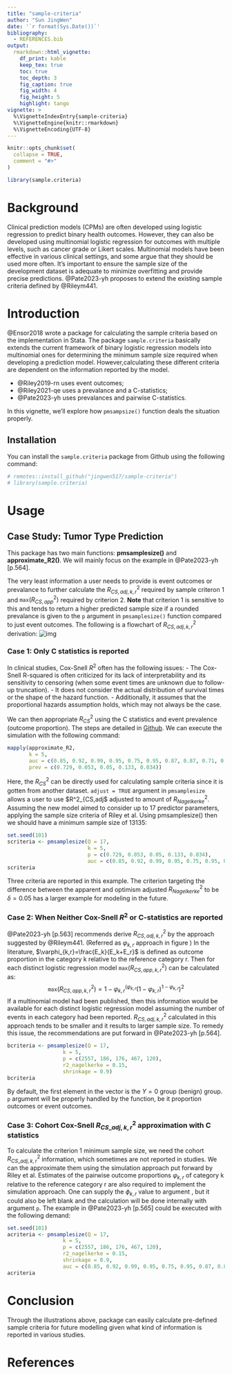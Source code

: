 ```yaml
---
title: "sample-criteria"
author: "Sun JingWen"
date: '`r format(Sys.Date())`'
bibliography: 
  - REFERENCES.bib
output: 
  rmarkdown::html_vignette: 
    df_print: kable
    keep_tex: true
    toc: true
    toc_depth: 3
    fig_caption: true
    fig_width: 4
    fig_height: 5
    highlight: tango
vignette: >
  %\VignetteIndexEntry{sample-criteria}
  %\VignetteEngine{knitr::rmarkdown}
  %\VignetteEncoding{UTF-8}
---
```


```r
knitr::opts_chunk$set(
  collapse = TRUE,
  comment = "#>"
)
```

```r
library(sample.criteria)
```

# Background

Clinical prediction models (CPMs) are often developed using logistic regression to predict binary health outcomes. However, they can also be developed using multinomial logistic regression for outcomes with multiple levels, such as cancer grade or Likert scales. Multinomial models have been effective in various clinical settings, and some argue that they should be used more often. It's important to ensure the sample size of the development dataset is adequate to minimize overfitting and provide precise predictions. @Pate2023-yh proposes to extend the existing sample criteria defined by @Rileym441.

# Introduction

@Ensor2018 wrote a package for calculating the sample criteria based on the implementation in Stata. The package `sample.criteria` basically extends the current framework of binary logistic regression models into multinomial ones for determining the minimum sample size required when developing a prediction model. However,calculating these different criteria are dependent on the information reported by the model.  

- @Riley2019-rn uses event outcomes;
- @Riley2021-qe uses a prevalance and a C-statistics;
- @Pate2023-yh uses prevalances and pairwise C-statistics.

In this vignette, we'll explore how `pmsampsize()` function deals the situation properly.

## Installation

You can install the `sample.criteria` package from Github using the following command:

```r
# remotes::install_github("jingwen517/sample-criteria")
# library(sample.criteria)
```

# Usage

## Case Study: Tumor Type Prediction

This package has two main functions: **pmsamplesize()** and **approximate_R2()**. 
We will mainly focus on the example in @Pate2023-yh[p.564].

The very least information a user needs to provide is event outcomes or prevalance to further calculate the $R^2_{CS,adj,k,r}$ required by sample criteron 1 and $\texttt{max}(R^2_{CS,app})$ required by criterion 2. **Note** that criterion 1 is sensitive to this and tends to return a higher predicted sample size if a rounded prevalance is given to the `p` argument in `pmsamplesize()` function compared to just event outcomes. The following is a flowchart of $R^2_{CS,adj,k,r}$ derivation: ![img \label{fig1}](r2_derivation.png)

### Case 1: Only C statistics is reported
In clinical studies, Cox-Snell $R^2$ often has the following issues: 
- The Cox-Snell R-squared is often criticized for its lack of interpretability and its sensitivity to censoring (when some event times are unknown due to follow-up truncation).
- It does not consider the actual distribution of survival times or the shape of the hazard function.
- Additionally, it assumes that the proportional hazards assumption holds, which may not always be the case.

We can then appropriate $R^2_{CS}$ using the C statistics and event prevalence (outcome proportion). The steps are detailed in [Github](https://github.com/alexpate30/MRC-multi-outcome/blob/394a236a83df524074197d9dc194fdafe96aad9c/Project%208%20Multinomial%20Sample%20Size/code/p3.1%20worked%20example.R#L142). We can execute the simulation with the following command: 

```r
mapply(approximate_R2, 
       k = 5, 
       auc = c(0.85, 0.92, 0.99, 0.95, 0.75, 0.95, 0.87, 0.87, 0.71, 0.82), 
       prev = c(0.729, 0.053, 0.05, 0.133, 0.034))
```
Here, the $R^2_{CS}$ can be directly used for calculating sample criteria since it is gotten from another dataset. `adjust = TRUE` argument in `pmsamplesize` allows a user to use $R^2_{CS,adj$ adjusted to amount of $R^2_{Nagelkerke}$. Assuming the new model aimed to consider up to 17 predictor parameters, applying the sample size criteria of Riley et al. Using pmsamplesize() then we should have a minimum sample size of 13135:

```r
set.seed(101)
scriteria <- pmsamplesize(Q = 17, 
                          k = 5, 
                          p = c(0.729, 0.053, 0.05, 0.133, 0.034),
                          auc = c(0.85, 0.92, 0.99, 0.95, 0.75, 0.95, 0.87, 0.87, 0.71, 0.82))
scriteria 
```

Three criteria are reported in this example. The criterion targeting the difference between the apparent and optimism adjusted $R^2_{Nagelkerke}$ to be $\delta{}=0.05$ has a larger example for modeling in the future.

### Case 2: When Neither Cox-Snell $R^2$ or C-statistics are reported

@Pate2023-yh[p.563] recommends derive $R^2_{CS,adj,k,r}$ by the approach suggested by @Rileym441. (Referred as $\varphi_{k,r}$ approach in figure \ref{fig1})
In the literature, $\varphi_{k,r}=\frac{E_k}{E_k+E_r}$ is defined as outcome proportion in the category k relative to the reference category r. Then for
each distinct logistic regression model $\texttt{max}(R^2_{CS,app,k,r})$ can be calculated as: $$\texttt{max}(R^2_{CS,app,k,r})=1-\varphi_{k,r}^{(\varphi_{k,r}}(1-\varphi_{k,r})^{1-\varphi_{k,r}})^2$$
If a multinomial model had been published, then this information would be available for each distinct logistic regression model assuming the number of events in each category had been reported.
$R^2_{CS,adj,k,r}$ calculated in this approach tends to be smaller and it results to larger sample size. To remedy this issue, the recommendations are put forward in @Pate2023-yh[p.564].

```r
bcriteria <- pmsamplesize(Q = 17,
                  k = 5,
                  p = c(2557, 186, 176, 467, 120),
                  r2_nagelkerke = 0.15,
                  shrinkage = 0.9)
bcriteria
```

By default, the first element in the vector is the $Y=0$ group (benign) group. `p` argument will be properly handled by the function, be it proportion outcomes or event outcomes. 

### Case 3: Cohort Cox-Snell $R^2_{CS\_adj,k,r}$ approximation with C statistics
To calculate the criterion 1 minimum sample size, we need the cohort $R^2_{CS\_adj,k,r}$ information, which sometimes are not reported in studies. We can the approximate them using the simulation approach put forward by Riley et al. Estimates of the pairwise outcome proportions $\varphi_{k,r}$ of category k relative to the reference category r are also
required to implement the simulation approach. One can supply the $\phi_{k,r}$ value to argument \code{prev}, but it could also be left blank and the calculation will be done internally with argument `p`. The example in @Pate2023-yh[p.565] could be executed with the following demand: 

```r
set.seed(101)
acriteria <- pmsamplesize(Q = 17,
                  k = 5,
                  p = c(2557, 186, 176, 467, 120),
                  r2_nagelkerke = 0.15,
                  shrinkage = 0.9,
                  auc = c(0.85, 0.92, 0.99, 0.95, 0.75, 0.95, 0.87, 0.87, 0.71, 0.82))
acriteria
```



# Conclusion
Through the illustrations above, \code{sample.criteria} package can easily calculate pre-defined sample criteria for future modelling given what kind of information is reported in various studies.

# References
